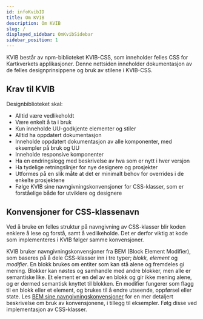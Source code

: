 ```yaml
---
id: infoKvibID
title: Om KVIB
description: Om KVIB
slug: /
displayed_sidebar: OmKvibSidebar
sidebar_position: 1
---
```


KVIB består av npm-biblioteket KVIB-CSS, som inneholder felles CSS for Kartkverkets applikasjoner. Denne nettsiden inneholder dokumentasjon av de felles designprinsippene og bruk av stilene i KVIB-CSS.

## Krav til KVIB

Designbiblioteket skal:

* Alltid være vedlikeholdt
* Være enkelt å ta i bruk
* Kun inneholde UU-godkjente elementer og stiler
* Alltid ha oppdatert dokumentasjon
* Inneholde oppdatert dokumentasjon av alle komponenter, med eksempler på bruk og UU
* Inneholde responsive komponenter
* Ha en endringslogg med beskrivelse av hva som er nytt i hver versjon
* Ha tydelige retningslinjer for nye designere og prosjekter
* Utformes på en slik måte at det er minimalt behov for overrides i de enkelte prosjektene
* Følge KVIB sine navngivningskonvensjoner for CSS-klasser, som er forståelige både for utviklere og designere


## Konvensjoner for CSS-klassenavn
Ved å bruke en felles struktur på navngivning av CSS-klasser blir koden enklere å lese og forstå, samt å vedlikeholde. Det er derfor viktig at kode som implementeres i KVIB følger samme konvensjoner.

KVIB bruker navngivningskonvensjoner fra BEM (Block Element Modifier), som baseres på å dele CSS-klasser inn i tre typer; _blokk, element_ og _modifier_. En blokk brukes om entiter som kan stå alene og fremdeles gi mening. 
Blokker kan nøstes og samhandle med andre blokker, men alle er semantiske like.
Et element er en del av en blokk og gir ikke mening alene, og er dermed semantisk knyttet til blokken. En modifier fungerer som flagg til en blokk eller et element, og brukes til å endre utseende, oppførsel eller state. 
Les <a href="http://getbem.com/naming/" class="underline"> BEM sine navngivningskonvensjoner</a> for en mer detaljert beskrivelse om bruk av konvensjonene, i tillegg til eksempler. Følg disse ved implementasjon av CSS-klasser. 


